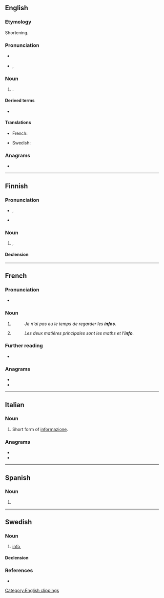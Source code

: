 {{also|Info|info-|Info.|.info|infó}}
==English==

===Etymology===
Shortening.

===Pronunciation===
* {{a|RP}} {{IPA|/ˈɪnfəʊ/|lang=en}}
* {{a|UK}}, {{a|US}} {{IPA|/ˈɪnfoʊ/|lang=en}}

===Noun===
{{en-noun|-}}

# {{lb|en|informal|abbreviation}} {{clipping|en|information}}.

====Derived terms====
* {{l|en|infoporn}}

====Translations====
{{trans-top|abbreviation for “information”}}
* French: {{t+|fr|info|f}}
{{trans-mid}}
* Swedish: {{t+|sv|info}}
{{trans-bottom}}

===Anagrams===
* {{anagrams|en|Fino|ONFI|fino|foin}}

[[Category:English clippings]]

----

==Finnish==

===Pronunciation===
* {{fi-IPA|inffo}}, {{fi-IPA|info}}
* {{hyphenation|lang=fi|in|fo}}

===Noun===
{{fi-noun}}

# {{lb|fi|colloquial}} {{l|en|info}}, {{l|en|information}}

====Declension====
{{fi-decl-valo|inf|||o|a}}

----

==French==

===Pronunciation===
* {{IPA|/ɛ̃.fo/|lang=fr}}

===Noun===
{{fr-noun|f}}

# {{contraction of|information|lang=fr}}
#: ''Je n'ai pas eu le temps de regarder les '''infos'''.''
# {{contraction of|informatique|lang=fr}}
#: ''Les deux matières principales sont les maths et l''''info'''.''

===Further reading===
* {{R:TLFi}}

===Anagrams===
* {{l|fr|fion}}
* {{l|fr|foin}}

----

==Italian==

===Noun===
{{head|it|noun|g=m|invariable}}

# {{lb|it|informal}} Short form of [[informazione]].

===Anagrams===
* {{l|it|fino}}
* {{l|it|foni}}

----

==Spanish==

===Noun===
{{es-noun|f}}

# {{l|en|info}}

----

==Swedish==

===Noun===
{{sv-noun|c}}

# {{lb|sv|colloquial}} [[#English|info]], {{clipping of|information|lang=sv}}

====Declension====
{{sv-noun-unc-irreg-c}}

===References===
* {{R:SAOL}}